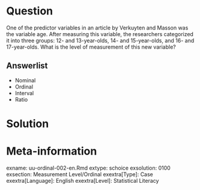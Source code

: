 Question
========
  
One of the predictor variables in an article by Verkuyten and Masson was the variable age. After measuring this variable, the researchers categorized it into three groups: 12- and 13-year-olds, 14- and 15-year-olds, and 16- and 17-year-olds. What is the level of measurement of this new variable?
  
Answerlist
----------
* Nominal
* Ordinal
* Interval
* Ratio

Solution
========

Meta-information
================
exname: uu-ordinal-002-en.Rmd
extype: schoice
exsolution: 0100
exsection: Measurement Level/Ordinal
exextra[Type]: Case
exextra[Language]: English
exextra[Level]: Statistical Literacy
